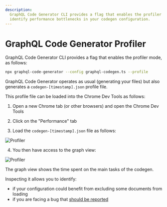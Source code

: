```yaml
---
description:
  GraphQL Code Generator CLI provides a flag that enables the profiler mode. This allows you to
  identify performance bottlenecks in your codegen configuration.
---
```


# GraphQL Code Generator Profiler

GraphQL Code Generator CLI provides a flag that enables the profiler mode, as follows:

```sh
npx graphql-code-generator --config graphql-codegen.ts --profile
```

GraphQL Code Generator operates as usual (generating your files) but also generates a
`codegen-[timestamp].json` profile file.

This profile file can be loaded into the Chrome Dev Tools as follows:

1. Open a new Chrome tab (or other browsers) and open the Chrome Dev Tools

2. Click on the "Performance" tab

3. Load the `codegen-[timestamp].json` file as follows:

![Profiler](/assets/pages/docs/advanced/profiler/codegen-profile-1.png)

4. You then have access to the graph view:

![Profiler](/assets/pages/docs/advanced/profiler/codegen-profile-2.png)

The graph view shows the time spent on the main tasks of the codegen.

Inspecting it allows you to identify:

- if your configuration could benefit from excluding some documents from loading
- if you are facing a bug that
  [should be reported](https://github.com/dotansimha/graphql-code-generator/issues)
